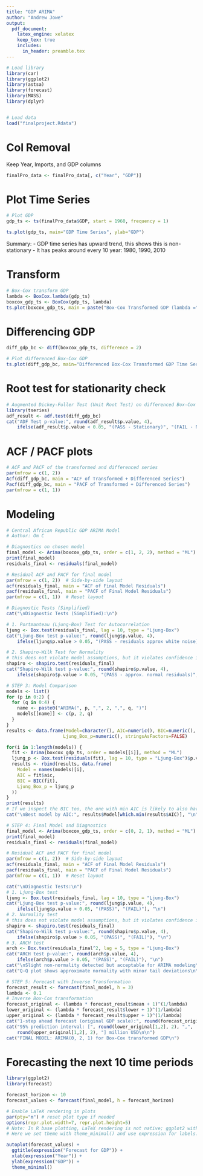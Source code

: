 ```yaml
---
title: "GDP ARIMA"
author: "Andrew Jowe"
output:
  pdf_document:
    latex_engine: xelatex
    keep_tex: true
    includes:
      in_header: preamble.tex
---
```

```r
# Load library
library(car)
library(ggplot2)
library(astsa)
library(forecast)
library(MASS)
library(dplyr)


# Load data
load("finalproject.Rdata")
```

# Col Removal
Keep Year, Imports, and GDP columns
```r
finalPro_data <- finalPro_data[, c("Year", "GDP")]
```

# Plot Time Series
```r
# Plot GDP
gdp_ts <- ts(finalPro_data$GDP, start = 1960, frequency = 1)

ts.plot(gdp_ts, main="GDP Time Series", ylab="GDP")
```

Summary:
- GDP time series has upward trend, this shows this is non-stationary
- It has peaks around every 10 year: 1980, 1990, 2010

# Transform

```r
# Box-Cox transform GDP
lambda <- BoxCox.lambda(gdp_ts)
boxcox_gdp_ts <- BoxCox(gdp_ts, lambda)
ts.plot(boxcox_gdp_ts, main = paste("Box-Cox Transformed GDP (lambda =", round(lambda, 3), ")"), ylab = "Transformed GDP")
```

# Differencing GDP

```r
diff_gdp_bc <- diff(boxcox_gdp_ts, difference = 2)

# Plot differenced Box-Cox GDP
ts.plot(diff_gdp_bc, main="Differenced Box-Cox Transformed GDP Time Series", ylab="Transformed GDP")
```

# Root test for stationarity check
```r
# Augmented Dickey-Fuller Test (Unit Root Test) on differenced Box-Cox GDP
library(tseries)
adf_result <- adf.test(diff_gdp_bc)
cat("ADF Test p-value:", round(adf_result$p.value, 4), 
    ifelse(adf_result$p.value < 0.05, "(PASS - Stationary)", "(FAIL - Non-stationary)"), "\n")
```

# ACF / PACF plots
```r
# ACF and PACF of the transformed and differenced series
par(mfrow = c(1, 2))
Acf(diff_gdp_bc, main = "ACF of Transformed + Differenced Series")
Pacf(diff_gdp_bc, main = "PACF of Transformed + Differenced Series")
par(mfrow = c(1, 1))
```

# Modeling
```r
# Central African Republic GDP ARIMA Model
# Author: Om C

# Diagnostics on chosen model
final_model <- Arima(boxcox_gdp_ts, order = c(1, 2, 2), method = "ML")
print(final_model)
residuals_final <- residuals(final_model)

# Residual ACF and PACF for final model
par(mfrow = c(1, 2))  # Side-by-side layout
acf(residuals_final, main = "ACF of Final Model Residuals")
pacf(residuals_final, main = "PACF of Final Model Residuals")
par(mfrow = c(1, 1))  # Reset layout

# Diagnostic Tests (Simplified)
cat("\nDiagnostic Tests (Simplified):\n")

# 1. Portmanteau (Ljung-Box) Test for Autocorrelation
ljung <- Box.test(residuals_final, lag = 10, type = "Ljung-Box")
cat("Ljung-Box test p-value:", round(ljung$p.value, 4), 
    ifelse(ljung$p.value > 0.05, "(PASS - residuals approx white noise)", "(FAIL)"), "\n")

# 2. Shapiro-Wilk Test for Normality
# this does not violate model assumptions, but it violates confidence interval assumptions
shapiro <- shapiro.test(residuals_final)
cat("Shapiro-Wilk test p-value:", round(shapiro$p.value, 4), 
    ifelse(shapiro$p.value > 0.05, "(PASS - approx. normal residuals)", "(FAIL)"), "\n")

# STEP 3: Model Comparison
models <- list()
for (p in 0:2) {
  for (q in 0:4) {
    name <- paste0("ARIMA(", p, ",", 2, ",", q, ")")
    models[[name]] <- c(p, 2, q)
  }
}
results <- data.frame(Model=character(), AIC=numeric(), BIC=numeric(), 
                     Ljung_Box_p=numeric(), stringsAsFactors=FALSE)

for(i in 1:length(models)) {
  fit <- Arima(boxcox_gdp_ts, order = models[[i]], method = "ML")
  ljung_p <- Box.test(residuals(fit), lag = 10, type = "Ljung-Box")$p.value
  results <- rbind(results, data.frame(
    Model = names(models)[i],
    AIC = fit$aic,
    BIC = BIC(fit),
    Ljung_Box_p = ljung_p
  ))
}
print(results)
# If we inspect the BIC too, the one with min AIC is likely to also have the min BIC
cat("\nBest model by AIC:", results$Model[which.min(results$AIC)], "\n")

# STEP 4: Final Model and Diagnostics
final_model <- Arima(boxcox_gdp_ts, order = c(0, 2, 1), method = "ML")
print(final_model)
residuals_final <- residuals(final_model)

# Residual ACF and PACF for final model
par(mfrow = c(1, 2))  # Side-by-side layout
acf(residuals_final, main = "ACF of Final Model Residuals")
pacf(residuals_final, main = "PACF of Final Model Residuals")
par(mfrow = c(1, 1))  # Reset layout

cat("\nDiagnostic Tests:\n")
# 1. Ljung-Box test
ljung <- Box.test(residuals_final, lag = 10, type = "Ljung-Box")
cat("Ljung-Box test p-value:", round(ljung$p.value, 4), 
    ifelse(ljung$p.value > 0.05, "(PASS)", "(FAIL)"), "\n")
# 2. Normality test
# this does not violate model assumptions, but it violates confidence interval assumptions
shapiro <- shapiro.test(residuals_final)
cat("Shapiro-Wilk test p-value:", round(shapiro$p.value, 4), 
    ifelse(shapiro$p.value > 0.05, "(PASS)", "(FAIL)"), "\n")
# 3. ARCH test
arch <- Box.test(residuals_final^2, lag = 5, type = "Ljung-Box")
cat("ARCH test p-value:", round(arch$p.value, 4), 
    ifelse(arch$p.value > 0.05, "(PASS)", "(FAIL)"), "\n")
cat("\nSlight non-normality detected but acceptable for ARIMA modeling\n")
cat("Q-Q plot shows approximate normality with minor tail deviations\n\n")

# STEP 5: Forecast with Inverse Transformation
forecast_result <- forecast(final_model, h = 3)
lambda <- 0.1
# Inverse Box-Cox transformation
forecast_original <- (lambda * forecast_result$mean + 1)^(1/lambda)
lower_original <- (lambda * forecast_result$lower + 1)^(1/lambda)
upper_original <- (lambda * forecast_result$upper + 1)^(1/lambda)
cat("1-step ahead forecast (original GDP scale):", round(forecast_original[1], 2), "million USD\n")
cat("95% prediction interval: [", round(lower_original[1,2], 2), ",", 
    round(upper_original[1,2], 2), "] million USD\n\n")
cat("FINAL MODEL: ARIMA(0, 2, 1) for Box-Cox transformed GDP\n")
```

# Forecasting the next 10 time periods
```r
library(ggplot2)
library(forecast)

forecast_horizon <- 10
forecast_values <- forecast(final_model, h = forecast_horizon)

# Enable LaTeX rendering in plots
par(pty="m") # reset plot type if needed
options(repr.plot.width=7, repr.plot.height=5)
# Note: In R base plotting, LaTeX rendering is not native; ggplot2 with expression() or latex2exp can be used.
# Here we set theme with theme_minimal() and use expression for labels.

autoplot(forecast_values) +
  ggtitle(expression("Forecast for GDP")) +
  xlab(expression("Year")) +
  ylab(expression("GDP")) +
  theme_minimal()
```
